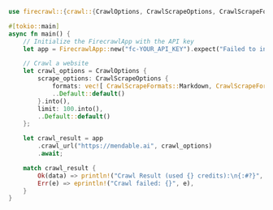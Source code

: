 ```rust Rust
use firecrawl::{crawl::{CrawlOptions, CrawlScrapeOptions, CrawlScrapeFormats}, FirecrawlApp};

#[tokio::main]
async fn main() {
    // Initialize the FirecrawlApp with the API key
    let app = FirecrawlApp::new("fc-YOUR_API_KEY").expect("Failed to initialize FirecrawlApp");

    // Crawl a website
    let crawl_options = CrawlOptions {
        scrape_options: CrawlScrapeOptions {
            formats: vec![ CrawlScrapeFormats::Markdown, CrawlScrapeFormats::HTML ].into(),
            ..Default::default()
        }.into(),
        limit: 100.into(),
        ..Default::default()
    };

    let crawl_result = app
        .crawl_url("https://mendable.ai", crawl_options)
        .await;

    match crawl_result {
        Ok(data) => println!("Crawl Result (used {} credits):\n{:#?}", data.credits_used, data.data),
        Err(e) => eprintln!("Crawl failed: {}", e),
    }
}
```